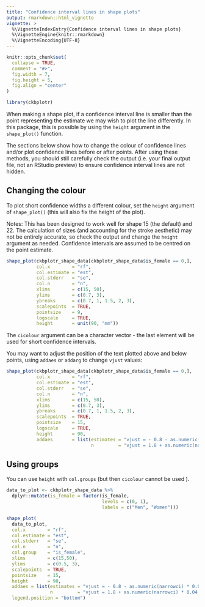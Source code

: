 ```yaml
---
title: "Confidence interval lines in shape plots"
output: rmarkdown::html_vignette
vignette: >
  %\VignetteIndexEntry{Confidence interval lines in shape plots}
  %\VignetteEngine{knitr::rmarkdown}
  %\VignetteEncoding{UTF-8}
---
```


```r
knitr::opts_chunk$set(
  collapse = TRUE,
  comment = "#>",
  fig.width = 7,
  fig.height = 5,
  fig.align = "center"
)
```

```r
library(ckbplotr)
```

When making a shape plot, if a confidence interval line is smaller than the point representing the estimate we may wish to plot the line differently. In this package, this is possible by using the `height` argument in the `shape_plot()` function.

The sections below show how to change the colour of confidence lines and/or plot confidence lines before or after points. After using these methods, you should still carefully check the output (i.e. your final output file, not an RStudio preview) to ensure confidence interval lines are not hidden.

## Changing the colour
To plot short confidence widths a different colour, set the `height` argument of `shape_plot()` (this will also fix the height of the plot).

Notes: This has been designed to work well for shape 15 (the default) and 22. The calculation of sizes (and accounting for the stroke aesthetic) may not be entirely accurate, so check the output and change the `height` argument as needed. Confidence intervals are assumed to be centred on the point estimate.

```r
shape_plot(ckbplotr_shape_data[ckbplotr_shape_data$is_female == 0,],
           col.x        = "rf",
           col.estimate = "est",
           col.stderr   = "se",
           col.n        = "n",
           xlims        = c(15, 50),
           ylims        = c(0.7, 3),
           ybreaks      = c(0.7, 1, 1.5, 2, 3),
           scalepoints  = TRUE,
           pointsize    = 9,
           logscale     = TRUE,
           height       = unit(90, "mm"))
```

The `cicolour` argument can be a character vector - the last element will be used for short confidence intervals.


You may want to adjust the position of the text plotted above and below points, using `addaes` or `addarg` to change `vjust` values:

```r
shape_plot(ckbplotr_shape_data[ckbplotr_shape_data$is_female == 0,],
           col.x        = "rf",
           col.estimate = "est",
           col.stderr   = "se",
           col.n        = "n",
           xlims        = c(15, 50),
           ylims        = c(0.7, 3),
           ybreaks      = c(0.7, 1, 1.5, 2, 3),
           scalepoints  = TRUE,
           pointsize    = 15,
           logscale     = TRUE,
           height       = 90,
           addaes       = list(estimates = "vjust = - 0.8 - as.numeric(narrowci) * 0.04 / se",
                               n         = "vjust = 1.8 + as.numeric(narrowci) * 0.04 / se"))
```


## Using groups

You can use `height` with `col.groups` (but then `cicolour` cannot be used ).

```r
data_to_plot <- ckbplotr_shape_data %>%
  dplyr::mutate(is_female = factor(is_female,
                                   levels = c(0, 1), 
                                   labels = c("Men", "Women")))

shape_plot(
  data_to_plot,
  col.x        = "rf",
  col.estimate = "est",
  col.stderr   = "se",
  col.n        = "n",
  col.group    = "is_female",
  xlims        = c(15,50),
  ylims        = c(0.5, 3),
  scalepoints  = TRUE,
  pointsize    = 15,
  height       = 90,
  addaes = list(estimates = "vjust = - 0.8 - as.numeric(narrowci) * 0.04 / se",
                n         = "vjust = 1.8 + as.numeric(narrowci) * 0.04 / se"),
  legend.position = "bottom")
```
